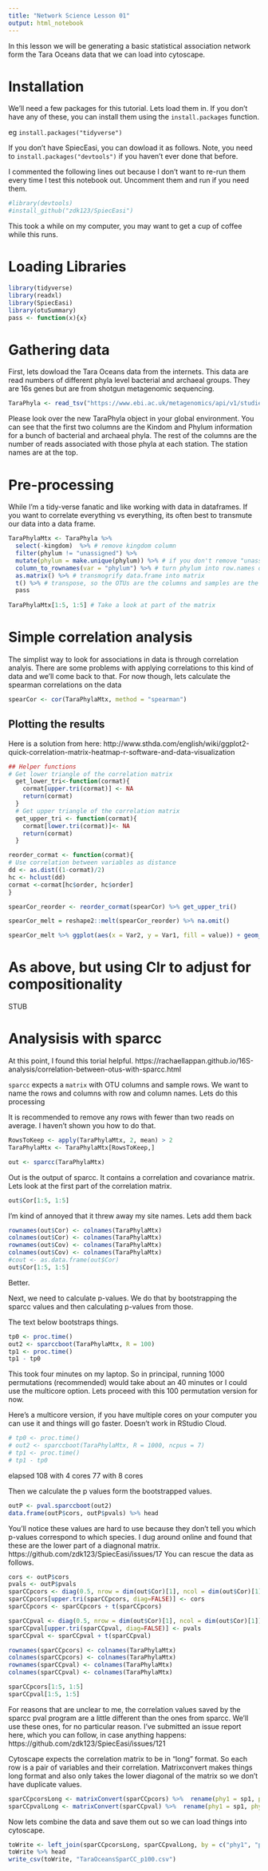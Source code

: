 ```yaml
---
title: "Network Science Lesson 01"
output: html_notebook
---
```


In this lesson we will be generating a basic statistical association network form the Tara Oceans data that we can load into cytoscape.

# Installation

We'll need a few packages for this tutorial. Lets load them in. If you don't have any of these, you can install them using the `install.packages` function.

eg `install.packages("tidyverse")`

If you don't have SpiecEasi, you can dowload it as follows. Note, you need to `install.packages("devtools")` if you haven't ever done that before.

I commented the following lines out because I don't want to re-run them every time I test this notebook out. Uncomment them and run if you need them.

```r
#library(devtools)
#install_github("zdk123/SpiecEasi")
```

This took a while on my computer, you may want to get a cup of coffee while this runs.

# Loading Libraries

```r
library(tidyverse)
library(readxl)
library(SpiecEasi)
library(otuSummary)
pass <- function(x){x}
```

# Gathering data

First, lets dowload the Tara Oceans data from the internets.
This data are read numbers of different phyla level bacterial and archaeal groups.
They are 16s genes but are from shotgun metagenomic sequencing.

```r
TaraPhyla <- read_tsv("https://www.ebi.ac.uk/metagenomics/api/v1/studies/MGYS00000410/pipelines/2.0/file/ERP001736_phylum_taxonomy_abundances_v2.0.tsv")
```

Please look over the new TaraPhyla object in your global environment. You can see that the first two columns are the Kindom and Phylum information for a bunch of bacterial and archaeal phyla. The rest of the columns are the number of reads associated with those phyla at each station. The station names are at the top.

# Pre-processing

While I'm a tidy-verse fanatic and like working with data in dataframes. If you want to correlate everything vs everything, its often best to transmute our data into a data frame. 

```r
TaraPhylaMtx <- TaraPhyla %>%
  select(-kingdom)  %>% # remove kingdom column
  filter(phylum != "unassigned") %>%
  mutate(phylum = make.unique(phylum)) %>% # if you don't remove "unassigned, there are two phyla with this name and you have problems without this line
  column_to_rownames(var = "phylum") %>% # turn phylum into row.names of data frame
  as.matrix() %>% # transmogrify data.frame into matrix
  t() %>% # transpose, so the OTUs are the columns and samples are the rows
  pass
  
TaraPhylaMtx[1:5, 1:5] # Take a look at part of the matrix
```

# Simple correlation analysis
The simplist way to look for associations in data is through correlation analyis. There are some problems with applying correlations to this kind of data and we'll come back to that. For now though, lets calculate the spearman correlations on the data

```r
spearCor <- cor(TaraPhylaMtx, method = "spearman")
```

## Plotting the results

Here is a solution from here:
http://www.sthda.com/english/wiki/ggplot2-quick-correlation-matrix-heatmap-r-software-and-data-visualization
```r
## Helper functions
# Get lower triangle of the correlation matrix
  get_lower_tri<-function(cormat){
    cormat[upper.tri(cormat)] <- NA
    return(cormat)
  }
  # Get upper triangle of the correlation matrix
  get_upper_tri <- function(cormat){
    cormat[lower.tri(cormat)]<- NA
    return(cormat)
  }

reorder_cormat <- function(cormat){
# Use correlation between variables as distance
dd <- as.dist((1-cormat)/2)
hc <- hclust(dd)
cormat <-cormat[hc$order, hc$order]
}

spearCor_reorder <- reorder_cormat(spearCor) %>% get_upper_tri()

spearCor_melt = reshape2::melt(spearCor_reorder) %>% na.omit()
```




```r
spearCor_melt %>% ggplot(aes(x = Var2, y = Var1, fill = value)) + geom_tile() + scale_fill_gradient2() + theme(axis.text.x = element_text(angle = 90, hjust = 1))
```

# As above, but using Clr to adjust for compositionality
STUB

# Analysisis with sparcc

At this point, I found this torial helpful.
https://rachaellappan.github.io/16S-analysis/correlation-between-otus-with-sparcc.html

`sparcc` expects a `matrix` with OTU columns and sample rows. We want to name the rows and columns with row and column names. Lets do this processing






It is recommended to remove any rows with fewer than two reads on average.
I haven't shown you how to do that.

```r
RowsToKeep <- apply(TaraPhylaMtx, 2, mean) > 2
TaraPhylaMtx <- TaraPhylaMtx[RowsToKeep,]
```


```r
out <- sparcc(TaraPhylaMtx)
```

Out is the output of sparcc. It contains a correlation and covariance matrix. Lets look at the first part of the correlation matrix.

```r
out$Cor[1:5, 1:5]
```

I'm kind of annoyed that it threw away my site names. Lets add them back

```r
rownames(out$Cor) <- colnames(TaraPhylaMtx)
colnames(out$Cor) <- colnames(TaraPhylaMtx)
rownames(out$Cov) <- colnames(TaraPhylaMtx)
colnames(out$Cov) <- colnames(TaraPhylaMtx)
#cout <- as.data.frame(out$Cor)
out$Cor[1:5, 1:5]
```

Better.

Next, we need to calculate p-values. We do that by bootstrapping the sparcc values and then calculating p-values from those. 

The text below bootstraps things.

```r
tp0 <- proc.time()
out2 <- sparccboot(TaraPhylaMtx, R = 100)
tp1 <- proc.time()
tp1 - tp0
```

This took four minutes on my laptop. So in principal, running 1000 permutations (recommended) would take about an 40 minutes or I could use the multicore option. Lets proceed with this 100 permutation version for now.

Here's a multicore version, if you have multiple cores on your computer you can use it and things will go faster.
Doesn't work in RStudio Cloud.

```r
# tp0 <- proc.time()
# out2 <- sparccboot(TaraPhylaMtx, R = 1000, ncpus = 7)
# tp1 <- proc.time()
# tp1 - tp0
```
elapsed 108 with 4 cores
77 with 8 cores

Then we calculate the p values form the bootstrapped values.

```r
outP <- pval.sparccboot(out2)
data.frame(outP$cors, outP$pvals) %>% head
```

You'll notice these values are hard to use because they don't tell you which p-values correspond to which species. I dug around online and found that these are the lower part of a diagnonal matrix. 
https://github.com/zdk123/SpiecEasi/issues/17
You can rescue the data as follows.

```r
cors <- outP$cors
pvals <- outP$pvals
sparCCpcors <- diag(0.5, nrow = dim(out$Cor)[1], ncol = dim(out$Cor)[1])
sparCCpcors[upper.tri(sparCCpcors, diag=FALSE)] <- cors
sparCCpcors <- sparCCpcors + t(sparCCpcors)

sparCCpval <- diag(0.5, nrow = dim(out$Cor)[1], ncol = dim(out$Cor)[1])
sparCCpval[upper.tri(sparCCpval, diag=FALSE)] <- pvals
sparCCpval <- sparCCpval + t(sparCCpval)

rownames(sparCCpcors) <- colnames(TaraPhylaMtx)
colnames(sparCCpcors) <- colnames(TaraPhylaMtx)
rownames(sparCCpval) <- colnames(TaraPhylaMtx)
colnames(sparCCpval) <- colnames(TaraPhylaMtx)

sparCCpcors[1:5, 1:5]
sparCCpval[1:5, 1:5]
```

For reasons that are unclear to me, the correlation values saved by the sparcc pval program are a little different than the ones from sparcc. We'll use these ones, for no particular reason. I've submitted an issue report here, which you can follow, in case anything happens:
https://github.com/zdk123/SpiecEasi/issues/121


Cytoscape expects the correlation matrix to be in "long" format. So each row is a pair of variables and their correlation.
Matrixconvert makes things long format and also only takes the lower diagonal of the matrix so we don't have duplicate values.

```r
sparCCpcorsLong <- matrixConvert(sparCCpcors) %>%  rename(phy1 = sp1, phy2 = sp2, sparCC = dist)
sparCCpvalLong <- matrixConvert(sparCCpval) %>%  rename(phy1 = sp1, phy2 = sp2, p = dist)
```

Now lets combine the data and save them out so we can load things into cytoscape.
```r
toWrite <- left_join(sparCCpcorsLong, sparCCpvalLong, by = c("phy1", "phy2")) 
toWrite %>% head
write_csv(toWrite, "TaraOceansSparCC_p100.csv")
```


